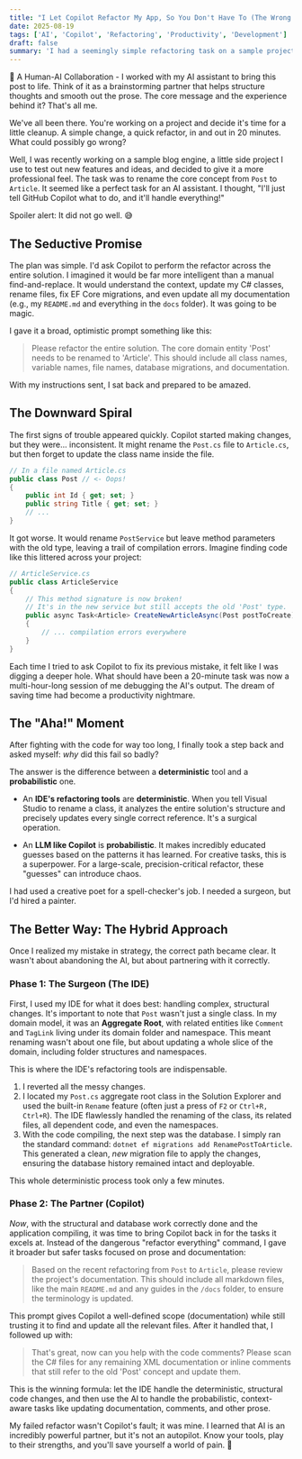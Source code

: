 ```yaml
---
title: "I Let Copilot Refactor My App, So You Don't Have To (The Wrong Way)"
date: 2025-08-19
tags: ['AI', 'Copilot', 'Refactoring', 'Productivity', 'Development']
draft: false
summary: 'I had a seemingly simple refactoring task on a sample project and I thought, "Let''s get GitHub Copilot to do the heavy lifting!". What followed was a spiral into chaos that taught me a crucial lesson about using AI the smart way.'
---
```


🤝 A Human-AI Collaboration - I worked with my AI assistant to bring this post to life. Think of it as a brainstorming partner that helps structure thoughts and smooth out the prose. The core message and the experience behind it? That's all me.

We've all been there. You're working on a project and decide it's time for a little cleanup. A simple change, a quick refactor, in and out in 20 minutes. What could possibly go wrong?

Well, I was recently working on a sample blog engine, a little side project I use to test out new features and ideas, and decided to give it a more professional feel. The task was to rename the core concept from `Post` to `Article`. It seemed like a perfect task for an AI assistant. I thought, "I'll just tell GitHub Copilot what to do, and it'll handle everything!"

Spoiler alert: It did not go well. 😅


## The Seductive Promise

The plan was simple. I'd ask Copilot to perform the refactor across the entire solution. I imagined it would be far more intelligent than a manual find-and-replace. It would understand the context, update my C# classes, rename files, fix EF Core migrations, and even update all my documentation (e.g., my `README.md` and everything in the `docs` folder). It was going to be magic.

I gave it a broad, optimistic prompt something like this:

> Please refactor the entire solution. The core domain entity 'Post' needs to be renamed to 'Article'. This should include all class names, variable names, file names, database migrations, and documentation.

With my instructions sent, I sat back and prepared to be amazed.


## The Downward Spiral

The first signs of trouble appeared quickly. Copilot started making changes, but they were... inconsistent. It might rename the `Post.cs` file to `Article.cs`, but then forget to update the class name inside the file.

```csharp
// In a file named Article.cs
public class Post // <- Oops!
{
    public int Id { get; set; }
    public string Title { get; set; }
    // ...
}
````

It got worse. It would rename `PostService` but leave method parameters with the old type, leaving a trail of compilation errors. Imagine finding code like this littered across your project:

```csharp
// ArticleService.cs
public class ArticleService
{
    // This method signature is now broken!
    // It's in the new service but still accepts the old 'Post' type.
    public async Task<Article> CreateNewArticleAsync(Post postToCreate)
    {
        // ... compilation errors everywhere
    }
}
```

Each time I tried to ask Copilot to fix its previous mistake, it felt like I was digging a deeper hole. What should have been a 20-minute task was now a multi-hour-long session of me debugging the AI's output. The dream of saving time had become a productivity nightmare.


## The "Aha\!" Moment

After fighting with the code for way too long, I finally took a step back and asked myself: *why* did this fail so badly?

The answer is the difference between a **deterministic** tool and a **probabilistic** one.

  * An **IDE's refactoring tools** are **deterministic**. When you tell Visual Studio to rename a class, it analyzes the entire solution's structure and precisely updates every single correct reference. It's a surgical operation.

  * An **LLM like Copilot** is **probabilistic**. It makes incredibly educated guesses based on the patterns it has learned. For creative tasks, this is a superpower. For a large-scale, precision-critical refactor, these "guesses" can introduce chaos.

I had used a creative poet for a spell-checker's job. I needed a surgeon, but I'd hired a painter.


## The Better Way: The Hybrid Approach

Once I realized my mistake in strategy, the correct path became clear. It wasn't about abandoning the AI, but about partnering with it correctly.

### Phase 1: The Surgeon (The IDE)

First, I used my IDE for what it does best: handling complex, structural changes. It's important to note that `Post` wasn't just a single class. In my domain model, it was an **Aggregate Root**, with related entities like `Comment` and `TagLink` living under its domain folder and namespace. This meant renaming wasn't about one file, but about updating a whole slice of the domain, including folder structures and namespaces.

This is where the IDE's refactoring tools are indispensable.

1.  I reverted all the messy changes.
2.  I located my `Post.cs` aggregate root class in the Solution Explorer and used the built-in `Rename` feature (often just a press of `F2` or `Ctrl+R, Ctrl+R`). The IDE flawlessly handled the renaming of the class, its related files, all dependent code, and even the namespaces.
3.  With the code compiling, the next step was the database. I simply ran the standard command: `dotnet ef migrations add RenamePostToArticle`. This generated a clean, *new* migration file to apply the changes, ensuring the database history remained intact and deployable.

This whole deterministic process took only a few minutes.

### Phase 2: The Partner (Copilot)

*Now*, with the structural and database work correctly done and the application compiling, it was time to bring Copilot back in for the tasks it excels at. Instead of the dangerous "refactor everything" command, I gave it broader but safer tasks focused on prose and documentation:

> Based on the recent refactoring from `Post` to `Article`, please review the project's documentation. This should include all markdown files, like the main `README.md` and any guides in the `/docs` folder, to ensure the terminology is updated.

This prompt gives Copilot a well-defined scope (documentation) while still trusting it to find and update all the relevant files. After it handled that, I followed up with:

> That's great, now can you help with the code comments? Please scan the C# files for any remaining XML documentation or inline comments that still refer to the old 'Post' concept and update them.

This is the winning formula: let the IDE handle the deterministic, structural code changes, and then use the AI to handle the probabilistic, context-aware tasks like updating documentation, comments, and other prose.

My failed refactor wasn't Copilot's fault; it was mine. I learned that AI is an incredibly powerful partner, but it's not an autopilot. Know your tools, play to their strengths, and you'll save yourself a world of pain. 🚀